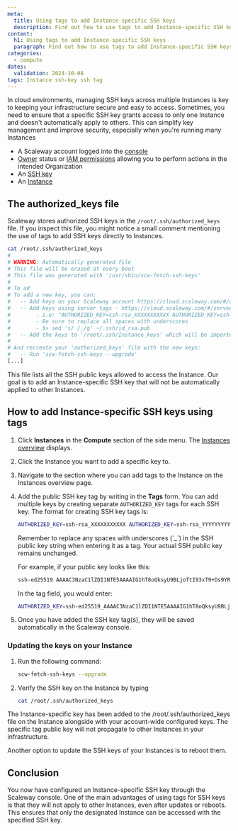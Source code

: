 ```yaml
---
meta:
  title: Using tags to add Instance-specific SSH keys
  description: Find out how to use tags to add Instance-specific SSH keys.
content:
  h1: Using tags to add Instance-specific SSH keys
  paragraph: Find out how to use tags to add Instance-specific SSH keys
categories:
  - compute
dates:
  validation: 2024-10-08
tags: Instance ssh-key ssh tag
---
```


In cloud environments, managing SSH keys across multiple Instances is key to keeping your infrastructure secure and easy to access.
Sometimes, you need to ensure that a specific SSH key grants access to only one Instance and doesn't automatically apply to others.
This can simplify key management and improve security, especially when you're running many Instances


<Macro id="requirements" />

- A Scaleway account logged into the [console](https://console.scaleway.com)
- [Owner](/identity-and-access-management/iam/concepts/#owner) status or [IAM permissions](/identity-and-access-management/iam/concepts/#permission) allowing you to perform actions in the intended Organization
- An [SSH key](/identity-and-access-management/organizations-and-projects/how-to/create-ssh-key/)
- An [Instance](/compute/Instances/how-to/create-an-Instance/)

## The authorized_keys file

Scaleway stores authorized SSH keys in the `/root/.ssh/authorized_keys` file. If you inspect this file, you might notice a small comment mentioning the use of tags to add SSH keys directly to Instances.

```bash
cat /root/.ssh/authorized_keys
#
# WARNING: Automatically generated file
# This file will be erased at every boot
# This file was generated with '/usr/sbin/scw-fetch-ssh-keys'
#
# To ad
# To add a new key, you can:
#   -- Add keys on your Scaleway account https://cloud.scaleway.com/#/credentials
#   -- Add keys using server tags - https://cloud.scaleway.com/#/servers/<INSTANCE_ID>
#        - i.e: "AUTHORIZED_KEY=ssh-rsa_XXXXXXXXXXX AUTHORIZED_KEY=ssh-rsa_YYYYYYYYYYYYYYY"
#        - Be sure to replace all spaces with underscores
#        - $> sed 's/ /_/g' ~/.ssh/id_rsa.pub
#   -- Add the keys to '/root/.ssh/Instance_keys' which will be imported
#
# And recreate your 'authorized_keys' file with the new keys:
#   -- Run 'scw-fetch-ssh-keys --upgrade'
[...]
```

This file lists all the SSH public keys allowed to access the Instance. Our goal is to add an Instance-specific SSH key that will not be automatically applied to other Instances.


## How to add Instance-specific SSH keys using tags

1. Click **Instances** in the **Compute** section of the side menu. The [Instances overview](https://console.scaleway.com/Instance/servers) displays.
2. Click the Instance you want to add a specific key to.
3. Navigate to the section where you can add tags to the Instance on the Instances overview page.
4. Add the public SSH key tag by writing in the **Tags** form. You can add multiple keys by creating separate `AUTHORIZED_KEY` tags for each SSH key.
   The format for creating SSH key tags is:
   ```bash
   AUTHORIZED_KEY=ssh-rsa_XXXXXXXXXXX AUTHORIZED_KEY=ssh-rsa_YYYYYYYYYYYYYYY
   ```
   <Message type="important">
   Remember to replace any spaces with underscores (`_`) in the SSH public key string when entering it as a tag. Your actual SSH public key remains unchanged.

   For example, if your public key looks like this:
   ```bash
   ssh-ed25519 AAAAC3NzaC1lZDI1NTE5AAAAIG1hT8oQksyU9BLjoTtI93xT9+Ds9YRHTUZXq99c2EC3
   ```
   In the tag field, you would enter:

   ```bash
   AUTHORIZED_KEY=ssh-ed25519_AAAAC3NzaC1lZDI1NTE5AAAAIG1hT8oQksyU9BLjoTtI93xT9+Ds9YRHTUZXq99c2EC3
   ```
   </Message>

4. Once you have added the SSH key tag(s), they will be saved automatically in the Scaleway console.

### Updating the keys on your Instance

1. Run the following command:

    ```bash
    scw-fetch-ssh-keys --upgrade
    ```
2. Verify the SSH key on the Instance by typing

    ```bash
    cat /root/.ssh/authorized_keys
    ```

The Instance-specific key has been added to the /root/.ssh/authorized_keys file on the Instance alongside with your account-wide configured keys.
The specific tag public key will not propagate to other Instances in your infrastructure.

<Message type="tip">
    Another option to update the SSH keys of your Instances is to reboot them.
</Message>

## Conclusion

You now have configured an Instance-specific SSH key through the Scaleway console.
One of the main advantages of using tags for SSH keys is that they will not apply to other Instances, even after updates or reboots.
This ensures that only the designated Instance can be accessed with the specified SSH key.